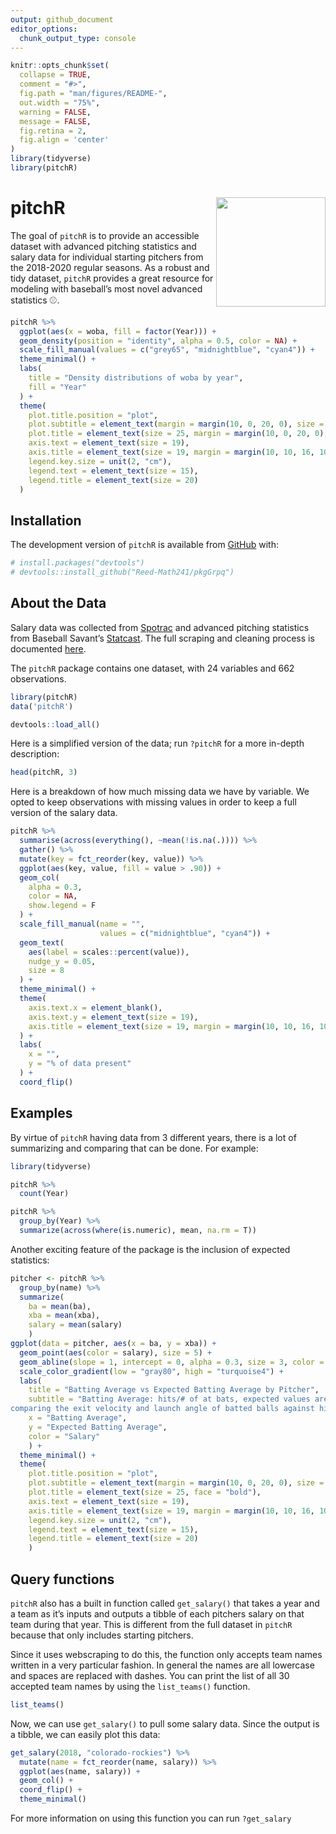 ```yaml
---
output: github_document
editor_options: 
  chunk_output_type: console
---
```


```r
knitr::opts_chunk$set(
  collapse = TRUE,
  comment = "#>",
  fig.path = "man/figures/README-",
  out.width = "75%",
  warning = FALSE,
  message = FALSE,
  fig.retina = 2,
  fig.align = 'center'
)
library(tidyverse)
library(pitchR)
```


# pitchR  <img src= "https://github.com/Reed-Math241/pkgGrpq/blob/master/figs/IMG_0175.png" align="right" width=175 />


<!-- badges: start -->
<!-- badges: end -->


The goal of `pitchR` is to provide an accessible dataset with advanced pitching statistics and salary data for individual starting pitchers from the 2018-2020 regular seasons. As a robust and tidy dataset, `pitchR` provides a great resource for modeling with baseball's most novel advanced statistics ⚾.


```r
pitchR %>% 
  ggplot(aes(x = woba, fill = factor(Year))) +
  geom_density(position = "identity", alpha = 0.5, color = NA) +
  scale_fill_manual(values = c("grey65", "midnightblue", "cyan4")) +
  theme_minimal() +
  labs(
    title = "Density distributions of woba by year",
    fill = "Year"
  ) +
  theme(
    plot.title.position = "plot",
    plot.subtitle = element_text(margin = margin(10, 0, 20, 0), size = 19),
    plot.title = element_text(size = 25, margin = margin(10, 0, 20, 0), face = "bold"),
    axis.text = element_text(size = 19),
    axis.title = element_text(size = 19, margin = margin(10, 10, 16, 10)),
    legend.key.size = unit(2, "cm"),
    legend.text = element_text(size = 15),
    legend.title = element_text(size = 20)
  )
```


## Installation

The development version of `pitchR` is available from [GitHub](https://github.com/Reed-Math241/pkgGrpq) with:

``` r
# install.packages("devtools")
# devtools::install_github("Reed-Math241/pkgGrpq")
```

## About the Data

Salary data was collected from [Spotrac](https://www.spotrac.com/mlb/rankings/2018/salary/starting-pitcher/) and advanced pitching statistics from Baseball Savant's [Statcast](https://baseballsavant.mlb.com/statcast_search). The full scraping and cleaning process is documented [here](https://github.com/Reed-Math241/pkgGrpq/blob/master/data-raw/DATASET.R).

The `pitchR` package contains one dataset, with 24 variables and 662 observations.

```r
library(pitchR)
data('pitchR')
``` 

```r
devtools::load_all()
```


Here is a simplified version of the data; run `?pitchR` for a more in-depth description: 

```r
head(pitchR, 3)
```

Here is a breakdown of how much missing data we have by variable. We opted to keep observations with missing values in order to keep a full version of the salary data.

```r
pitchR %>% 
  summarise(across(everything(), ~mean(!is.na(.)))) %>% 
  gather() %>% 
  mutate(key = fct_reorder(key, value)) %>% 
  ggplot(aes(key, value, fill = value > .90)) +
  geom_col(
    alpha = 0.3,
    color = NA,
    show.legend = F
  ) +
  scale_fill_manual(name = "",
                    values = c("midnightblue", "cyan4")) +
  geom_text(
    aes(label = scales::percent(value)),
    nudge_y = 0.05,
    size = 8
  ) +
  theme_minimal() +
  theme(
    axis.text.x = element_blank(),
    axis.text.y = element_text(size = 19),
    axis.title = element_text(size = 19, margin = margin(10, 10, 16, 10)),
  ) +
  labs(
    x = "",
    y = "% of data present"
  ) +
  coord_flip()
```


## Examples

By virtue of `pitchR` having data from 3 different years, there is a lot of summarizing and comparing that can be done. For example:

```r
library(tidyverse)

pitchR %>% 
  count(Year)

pitchR %>% 
  group_by(Year) %>% 
  summarize(across(where(is.numeric), mean, na.rm = T))
```

Another exciting feature of the package is the inclusion of expected statistics:

```r
pitcher <- pitchR %>%
  group_by(name) %>%
  summarize(
    ba = mean(ba),
    xba = mean(xba),
    salary = mean(salary)
    )
ggplot(data = pitcher, aes(x = ba, y = xba)) +
  geom_point(aes(color = salary), size = 5) +
  geom_abline(slope = 1, intercept = 0, alpha = 0.3, size = 3, color = "midnightblue") +
  scale_color_gradient(low = "gray80", high = "turquoise4") +
  labs(
    title = "Batting Average vs Expected Batting Average by Pitcher",
    subtitle = "Batting Average: hits/# of at bats, expected values are derived by
comparing the exit velocity and launch angle of batted balls against historical outcomes",
    x = "Batting Average",
    y = "Expected Batting Average",
    color = "Salary"
    ) +
  theme_minimal() +
  theme(
    plot.title.position = "plot",
    plot.subtitle = element_text(margin = margin(10, 0, 20, 0), size = 19),
    plot.title = element_text(size = 25, face = "bold"),
    axis.text = element_text(size = 19),
    axis.title = element_text(size = 19, margin = margin(10, 10, 16, 10)),
    legend.key.size = unit(2, "cm"),
    legend.text = element_text(size = 15),
    legend.title = element_text(size = 20)
    )

```


## Query functions

`pitchR` also has a built in function called `get_salary()` that takes a year and a team as it's inputs and outputs a tibble of each pitchers salary on that team during that year. This is different from the full dataset in `pitchR` because that only includes starting pitchers.

Since it uses webscraping to do this, the function only accepts team names written in a very particular fashion. In general the names are all lowercase and spaces are replaced with dashes. You can print the list of all 30 accepted team names by using the `list_teams()` function.

```r
list_teams()
```

Now, we can use `get_salary()` to pull some salary data. Since the output is a tibble, we can easily plot this data:

```r
get_salary(2018, "colorado-rockies") %>% 
  mutate(name = fct_reorder(name, salary)) %>% 
  ggplot(aes(name, salary)) +
  geom_col() +
  coord_flip() +
  theme_minimal()
```

For more information on using this function you can run `?get_salary`


